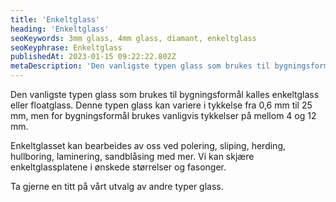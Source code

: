 ```yaml
---
title: 'Enkeltglass'
heading: 'Enkeltglass'
seoKeywords: 3mm glass, 4mm glass, diamant, enkeltglass
seoKeyphrase: Enkeltglass
publishedAt: 2023-01-15 09:22:22.802Z
metaDescription: 'Den vanligste typen glass som brukes til bygningsformål kalles enkeltglass eller floatglass. Les mer om enkeltglass her.'
---
```


Den vanligste typen glass som brukes til bygningsformål kalles enkeltglass eller floatglass. Denne typen glass kan variere i tykkelse fra 0,6 mm til 25 mm, men for bygningsformål brukes vanligvis tykkelser på mellom 4 og 12 mm.

Enkeltglasset kan bearbeides av oss ved polering, sliping, herding, hullboring, laminering, sandblåsing med mer. Vi kan skjære enkeltglassplatene i ønskede størrelser og fasonger.

Ta gjerne en titt på vårt utvalg av andre typer glass.
